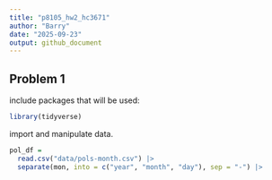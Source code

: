 ```yaml
---
title: "p8105_hw2_hc3671"
author: "Barry"
date: "2025-09-23"
output: github_document
---
```



## Problem 1

include packages that will be used:

```r
library(tidyverse)
```

import and manipulate data.  

```r

pol_df = 
  read.csv("data/pols-month.csv") |> 
  separate(mon, into = c("year", "month", "day"), sep = "-") |> 
  
```

